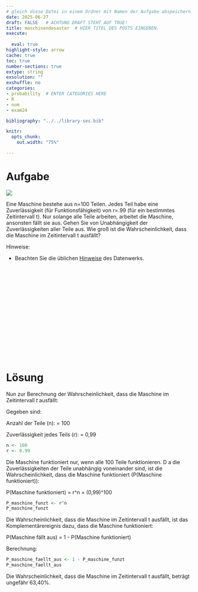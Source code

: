 ```yaml
---
# gleich diese Datei in einem Ordner mit Namen der Aufgabe abspeichern!
date: 2025-06-27
draft: FALSE   # ACHTUNG DRAFT STEHT AUF TRUE!
title: maschinendesaster  # HIER TITEL DES POSTS EINGEBEN.
execute: 
  
  eval: true 
highlight-style: arrow 
cache: true
toc: true
number-sections: true
extype: string
exsolution: ""
exshuffle: no
categories:
- probability  # ENTER CATEGORIES HERE
- R
- num
- exam24

bibliography: "../../library-ses.bib"

knitr:
  opts_chunk:
    out.width: "75%"

---
```






# Aufgabe 


![](Gemini_Generated_Image_apdzyqapdzyqapdz.png)


Eine Maschine bestehe aus n=100 Teilen. Jedes Teil habe
eine Zuverlässigkeit (für Funktionsfähigkeit) von r=.99 (für ein
bestimmtes Zeitintervall t). Nur solange alle Teile arbeiten,
arbeitet die Maschine, ansonsten fällt sie aus. Gehen Sie von
Unabhängigkeit der Zuverlässigkeiten aller Teile aus.
Wie groß ist die Wahrscheinlichkeit, dass die Maschine im
Zeitintervall t ausfällt?


Hinweise:


- Beachten Sie die üblichen [Hinweise](https://datenwerk.netlify.app/hinweise) des Datenwerks.


</br>
</br>
</br>

</br>
</br>
</br>

</br>
</br>
</br>

</br>
</br>
</br>











# Lösung 






Nun zur Berechnung der Wahrscheinlichkeit, dass die Maschine im Zeitintervall *t* ausfällt:

Gegeben sind:

Anzahl der Teile (n): = 100

Zuverlässigkeit jedes Teils (r): = 0,99

```r
n <- 100
r <- 0.99
```


Die Maschine funktioniert nur, wenn alle 100 Teile funktionieren. D
a die Zuverlässigkeiten der Teile unabhängig voneinander sind, ist die Wahrscheinlichkeit, dass die Maschine funktioniert (P(Maschine funktioniert)):

P(Maschine funktioniert) = r^n = (0,99)^100

```r
P_maschine_funzt <- r^n
P_maschine_funzt
```


Die Wahrscheinlichkeit, dass die Maschine im Zeitintervall t ausfällt, ist das Komplementärereignis dazu, dass die Maschine funktioniert:

P(Maschine fällt aus) = 1 - P(Maschine funktioniert)


Berechnung:



```r
P_maschine_faellt_aus <- 1 - P_maschine_funzt
P_maschine_faellt_aus
```


Die Wahrscheinlichkeit, dass die Maschine im Zeitintervall t ausfällt, beträgt ungefähr 63,40%.

